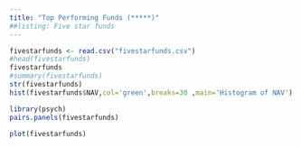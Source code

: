 ---
title: "Top Performing Funds (*****)"
##listing: Five star funds
---

```{r}
fivestarfunds <- read.csv("fivestarfunds.csv")
#head(fivestarfunds)
fivestarfunds
#summary(fivestarfunds)
str(fivestarfunds)
hist(fivestarfunds$NAV,col='green',breaks=30 ,main='Histogram of NAV')
```

```{r}
library(psych)
pairs.panels(fivestarfunds)
```

```{r}
plot(fivestarfunds)
```
